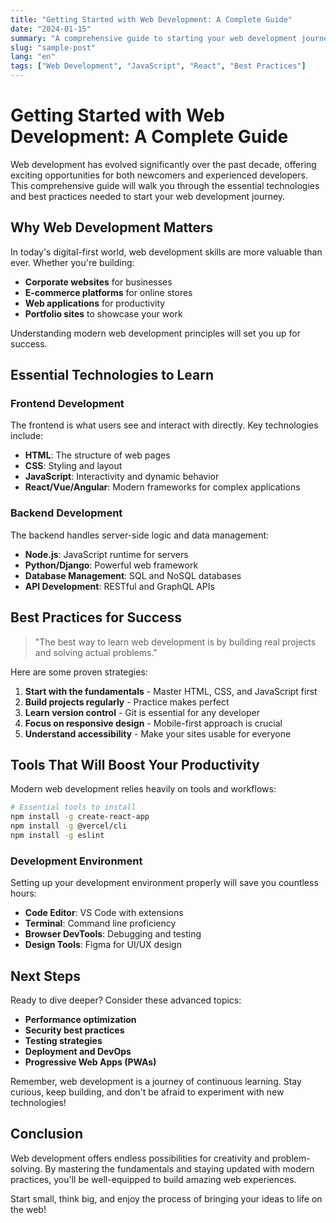```yaml
---
title: "Getting Started with Web Development: A Complete Guide"
date: "2024-01-15"
summary: "A comprehensive guide to starting your web development journey, covering essential technologies, tools, and best practices for modern web development."
slug: "sample-post"
lang: "en"
tags: ["Web Development", "JavaScript", "React", "Best Practices"]
---
```


# Getting Started with Web Development: A Complete Guide

Web development has evolved significantly over the past decade, offering exciting opportunities for both newcomers and experienced developers. This comprehensive guide will walk you through the essential technologies and best practices needed to start your web development journey.

## Why Web Development Matters

In today's digital-first world, web development skills are more valuable than ever. Whether you're building:

- **Corporate websites** for businesses
- **E-commerce platforms** for online stores
- **Web applications** for productivity
- **Portfolio sites** to showcase your work

Understanding modern web development principles will set you up for success.

## Essential Technologies to Learn

### Frontend Development

The frontend is what users see and interact with directly. Key technologies include:

- **HTML**: The structure of web pages
- **CSS**: Styling and layout
- **JavaScript**: Interactivity and dynamic behavior
- **React/Vue/Angular**: Modern frameworks for complex applications

### Backend Development

The backend handles server-side logic and data management:

- **Node.js**: JavaScript runtime for servers
- **Python/Django**: Powerful web framework
- **Database Management**: SQL and NoSQL databases
- **API Development**: RESTful and GraphQL APIs

## Best Practices for Success

> "The best way to learn web development is by building real projects and solving actual problems."

Here are some proven strategies:

1. **Start with the fundamentals** - Master HTML, CSS, and JavaScript first
2. **Build projects regularly** - Practice makes perfect
3. **Learn version control** - Git is essential for any developer
4. **Focus on responsive design** - Mobile-first approach is crucial
5. **Understand accessibility** - Make your sites usable for everyone

## Tools That Will Boost Your Productivity

Modern web development relies heavily on tools and workflows:

```bash
# Essential tools to install
npm install -g create-react-app
npm install -g @vercel/cli
npm install -g eslint
```

### Development Environment

Setting up your development environment properly will save you countless hours:

- **Code Editor**: VS Code with extensions
- **Terminal**: Command line proficiency
- **Browser DevTools**: Debugging and testing
- **Design Tools**: Figma for UI/UX design

## Next Steps

Ready to dive deeper? Consider these advanced topics:

- **Performance optimization**
- **Security best practices**
- **Testing strategies**
- **Deployment and DevOps**
- **Progressive Web Apps (PWAs)**

Remember, web development is a journey of continuous learning. Stay curious, keep building, and don't be afraid to experiment with new technologies!

## Conclusion

Web development offers endless possibilities for creativity and problem-solving. By mastering the fundamentals and staying updated with modern practices, you'll be well-equipped to build amazing web experiences.

Start small, think big, and enjoy the process of bringing your ideas to life on the web!
